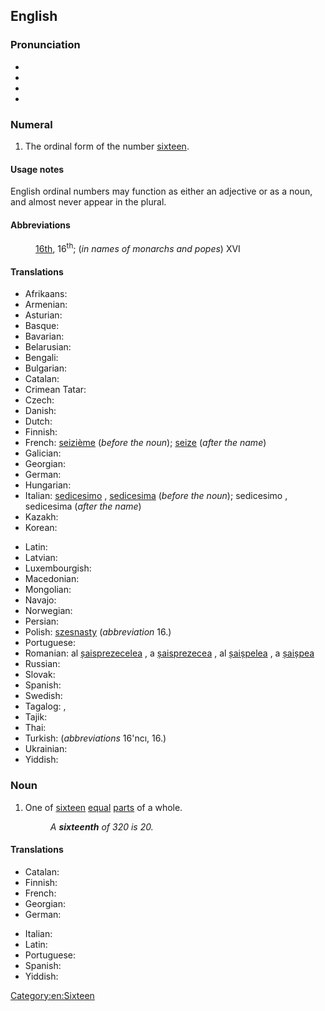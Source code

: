 ==English==
{{number box|en|16}}

===Pronunciation===
* {{IPA|/ˌsɪksˈtiːnθ/|lang=en}}
* {{audio|en-us-sixteenth.ogg|Audio (US)|lang=en}}
* {{rhymes|iːnθ|lang=en}}
* {{hyphenation|six|teenth|lang=en}}

===Numeral===
{{head|en|numeral}}

# {{lb|en|ordinal}} The ordinal form of the number [[sixteen]].

====Usage notes====
English ordinal numbers may function as either an adjective or as a noun, and almost never appear in the plural.

====Abbreviations====
: [[16th]], 16<sup>th</sup>; (''in names of monarchs and popes'') XVI

====Translations====
{{trans-top|the ordinal form of the number sixteen}}
* Afrikaans: {{t+|af|sestiende}}
* Armenian: {{t+|hy|տասնվեցերորդ|sc=Armn}}
* Asturian: {{t+|ast|decimosestu}}
* Basque: {{t|eu|hamaseigarren}}
* Bavarian: {{t|bar|sechzänte}}
* Belarusian: {{t|be|шасна́ццаты|m|sc=Cyrl}}
* Bengali: {{t+|bn|ষোড়শ}}
* Bulgarian: {{t|bg|шестнадесети|sc=Cyrl}}
* Catalan: {{t+|ca|setzè|m}}
* Crimean Tatar: {{t|crh|on altıncı}}
* Czech: {{t+|cs|šestnáctý}}
* Danish: {{t+|da|sekstende}}
* Dutch: {{t+|nl|zestiende}}
* Finnish: {{t+|fi|kuudestoista}}
* French: [[seizième]] (''before the noun''); [[seize]] (''after the name'')
* Galician: {{t|gl|décimo sexto|m}}
* Georgian: {{t|ka|მეთექვსმეტე|sc=Geor}}
* German: {{t+|de|sechzehnte}}
* Hungarian: {{t+|hu|tizenhatodik}}
* Italian: [[sedicesimo]] {{g|m}}, [[sedicesima]] {{g|f}} (''before the noun''); sedicesimo {{g|m}}, sedicesima {{g|f}} (''after the name'')
* Kazakh: {{t|kk|он алтыншы|sc=Cyrl}}
* Korean: {{t+|ko|열여섯째}}
{{trans-mid}}
* Latin: {{t|la|sextus decimus}}
* Latvian: {{t|lv|sešpadsmitais|m}}
* Luxembourgish: {{t|lb|siechzéngt}}
* Macedonian: {{t|mk|шеснаесетти|sc=Cyrl}}
* Mongolian: {{t|mn|арван зургадугаар|sc=Cyrl}}
* Navajo: {{t|nv|hastą́ʼáadah góneʼ}}
* Norwegian: {{t|no|sekstende}}
* Persian: {{t+|fa|شانزدهم|sc=fa-Arab}}
* Polish: [[szesnasty]] (''abbreviation'' 16.)
* Portuguese: {{t|pt|décimo sexto|m}}
* Romanian: al [[șaisprezecelea]] {{g|m}}, a [[șaisprezecea]] {{g|f}}, al [[șaișpelea]] {{qualifier|m, informal}}, a [[șaișpea]] {{qualifier|f, informal}}
* Russian: {{t+|ru|шестна́дцатый}}
* Slovak: {{t+|sk|šestnásty}}
* Spanish: {{t+|es|decimosexto}}
* Swedish: {{t+|sv|sextonde}}
* Tagalog: {{t|tl|panlabing-anim}}, {{t|tl|ikalabinganim}}
* Tajik: {{t+|tg|шонздаҳум|sc=Cyrl}}
* Thai: {{t|th|ที่สิบหก}}
* Turkish: {{t|tr|on altıncı}} (''abbreviations'' 16'ncı, 16.)
* Ukrainian: {{t+|uk|шістна́дцятий|m|sc=Cyrl}}
* Yiddish: {{t|yi|זעכצנט}}
{{trans-bottom}}

===Noun===
{{en-noun}}

# {{lb|en|fractional}} One of [[sixteen]] [[equal]] [[part]]s of a whole.
#: ''A '''sixteenth''' of 320 is 20.''

====Translations====
{{trans-top|one of sixteen equal parts of a whole}}
* Catalan: {{t+|ca|setzè|m}}
* Finnish: {{t|fi|kuudestoistaosa}}
* French: {{t+|fr|seizième|m}}
* Georgian: {{t|ka|მეთექვსმეტედი}}
* German: {{t|de|Sechzehntel|n}}
{{trans-mid}}
* Italian: {{t+|it|sedicesimo|m}}
* Latin: {{t|la|sextum decimum|n}}
* Portuguese: {{t|pt|dezesseis avos|m}}
* Spanish: {{t+|es|dieciseisavo|m}}
* Yiddish: {{t|yi|זעכצנטל|n}}
{{trans-bottom}}

[[Category:en:Sixteen]]